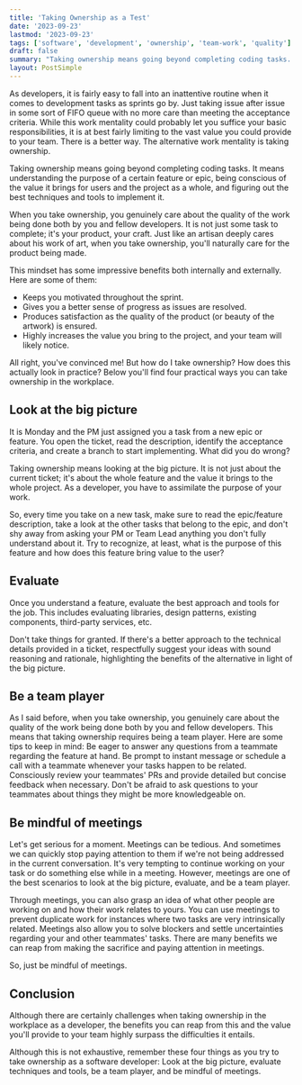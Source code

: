 ```yaml
---
title: 'Taking Ownership as a Test'
date: '2023-09-23'
lastmod: '2023-09-23'
tags: ['software', 'development', 'ownership', 'team-work', 'quality']
draft: false
summary: "Taking ownership means going beyond completing coding tasks. Just like an artisan deeply cares about his work of art, when you take ownership, you'll naturally care for the product being made."
layout: PostSimple
---
```


As developers, it is fairly easy to fall into an inattentive routine when it comes to development tasks as sprints go by. Just taking issue after issue in some sort of FIFO queue with no more care than meeting the acceptance criteria. While this work mentality could probably let you suffice your basic responsibilities, it is at best fairly limiting to the vast value you could provide to your team. There is a better way. The alternative work mentality is taking ownership.

Taking ownership means going beyond completing coding tasks. It means understanding the purpose of a certain feature or epic, being conscious of the value it brings for users and the project as a whole, and figuring out the best techniques and tools to implement it.

When you take ownership, you genuinely care about the quality of the work being done both by you and fellow developers. It is not just some task to complete; it's your product, your craft. Just like an artisan deeply cares about his work of art, when you take ownership, you'll naturally care for the product being made.

This mindset has some impressive benefits both internally and externally. Here are some of them:

- Keeps you motivated throughout the sprint.
- Gives you a better sense of progress as issues are resolved.
- Produces satisfaction as the quality of the product (or beauty of the artwork) is ensured.
- Highly increases the value you bring to the project, and your team will likely notice.

All right, you've convinced me! But how do I take ownership? How does this actually look in practice? Below you'll find four practical ways you can take ownership in the workplace.

## Look at the big picture

It is Monday and the PM just assigned you a task from a new epic or feature. You open the ticket, read the description, identify the acceptance criteria, and create a branch to start implementing. What did you do wrong?

Taking ownership means looking at the big picture. It is not just about the current ticket; it's about the whole feature and the value it brings to the whole project. As a developer, you have to assimilate the purpose of your work.

So, every time you take on a new task, make sure to read the epic/feature description, take a look at the other tasks that belong to the epic, and don't shy away from asking your PM or Team Lead anything you don't fully understand about it. Try to recognize, at least, what is the purpose of this feature and how does this feature bring value to the user?

## Evaluate

Once you understand a feature, evaluate the best approach and tools for the job. This includes evaluating libraries, design patterns, existing components, third-party services, etc.

Don't take things for granted. If there's a better approach to the technical details provided in a ticket, respectfully suggest your ideas with sound reasoning and rationale, highlighting the benefits of the alternative in light of the big picture.

## Be a team player

As I said before, when you take ownership, you genuinely care about the quality of the work being done both by you and fellow developers. This means that taking ownership requires being a team player. Here are some tips to keep in mind: Be eager to answer any questions from a teammate regarding the feature at hand. Be prompt to instant message or schedule a call with a teammate whenever your tasks happen to be related. Consciously review your teammates' PRs and provide detailed but concise feedback when necessary. Don't be afraid to ask questions to your teammates about things they might be more knowledgeable on.

## Be mindful of meetings

Let's get serious for a moment. Meetings can be tedious. And sometimes we can quickly stop paying attention to them if we're not being addressed in the current conversation. It's very tempting to continue working on your task or do something else while in a meeting. However, meetings are one of the best scenarios to look at the big picture, evaluate, and be a team player.

Through meetings, you can also grasp an idea of what other people are working on and how their work relates to yours. You can use meetings to prevent duplicate work for instances where two tasks are very intrinsically related. Meetings also allow you to solve blockers and settle uncertainties regarding your and other teammates' tasks. There are many benefits we can reap from making the sacrifice and paying attention in meetings.

So, just be mindful of meetings.

## Conclusion

Although there are certainly challenges when taking ownership in the workplace as a developer, the benefits you can reap from this and the value you'll provide to your team highly surpass the difficulties it entails.

Although this is not exhaustive, remember these four things as you try to take ownership as a software developer: Look at the big picture, evaluate techniques and tools, be a team player, and be mindful of meetings.